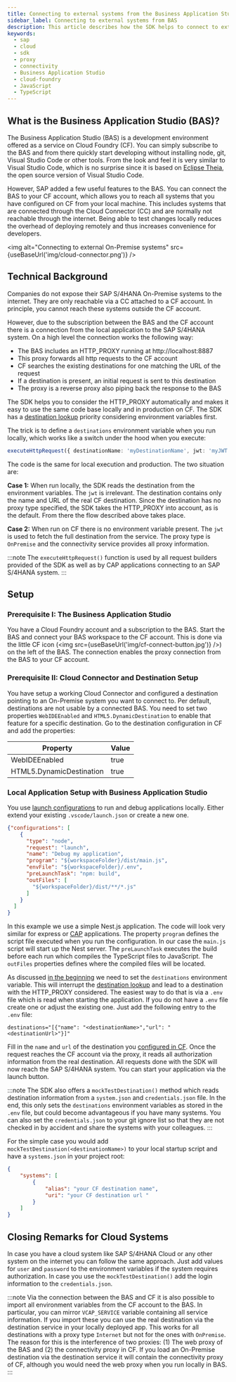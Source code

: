 ```yaml
---
title: Connecting to external systems from the Business Application Studio (BAS) with the SAP Cloud SDK for JavaScript / TypeScript
sidebar_label: Connecting to external systems from BAS
description: This article describes how the SDK helps to connect to external systems from the Business Application Studio.
keywords:
  - sap
  - cloud
  - sdk
  - proxy
  - connectivity
  - Business Application Studio
  - cloud-foundry
  - JavaScript
  - TypeScript
---
```



## What is the Business Application Studio (BAS)?

The Business Application Studio (BAS) is a development environment offered as a service on Cloud Foundry (CF).
You can simply subscribe to the BAS and from there quickly start developing without installing node, git, Visual Studio Code or other tools.
From the look and feel it is very similar to Visual Studio Code, which is no surprise since it is based on [Eclipse Theia](https://theia-ide.org/), the open source version of Visual Studio Code.

However, SAP added a few useful features to the BAS.
You can connect the BAS to your CF account, which allows you to reach all systems that you have configured on CF from your local machine.
This includes systems that are connected through the Cloud Connector (CC) and are normally not reachable through the internet.
Being able to test changes locally reduces the overhead of deploying remotely and thus increases convenience for developers.

<img
  alt="Connecting to external On-Premise systems"
  src={useBaseUrl('img/cloud-connector.png')}
/>

## Technical Background <a name="background"></a>

Companies do not expose their SAP S/4HANA On-Premise systems to the internet.
They are only reachable via a CC attached to a CF account.
In principle, you cannot reach these systems outside the CF account.

However, due to the subscription between the BAS and the CF account there is a connection from the local application to the SAP S/4HANA system.
On a high level the connection works the following way:

- The BAS includes an HTTP_PROXY running at http://localhost:8887
- This proxy forwards all http requests to the CF account
- CF searches the existing destinations for one matching the URL of the request
- If a destination is present, an initial request is sent to this destination
- The proxy is a reverse proxy also piping back the response to the BAS

The SDK helps you to consider the HTTP_PROXY automatically and makes it easy to use the same code base locally and in production on CF.
The SDK has a [destination lookup](../features/connectivity/destination-js-sdk) priority considering environment variables first.

The trick is to define a `destinations` environment variable when you run locally, which works like a switch under the hood when you execute:

```ts
executeHttpRequest({ destinationName: 'myDestinationName', jwt: 'myJWT' });
```

The code is the same for local execution and production. The two situation are:

**Case 1:** When run locally, the SDK reads the destination from the environment variables. The `jwt` is irrelevant.
The destination contains only the name and URL of the real CF destination.
Since the destination has no proxy type specified, the SDK takes the HTTP_PROXY into account, as is the default.
From there the flow described above takes place.

**Case 2:** When run on CF there is no environment variable present.
The `jwt` is used to fetch the full destination from the service.
The proxy type is `OnPremise` and the connectivity service provides all proxy information.

:::note
The `executeHttpRequest()` function is used by all request builders provided of the SDK as well as by CAP applications connecting to an SAP S/4HANA system.
:::

## Setup

### Prerequisite I: The Business Application Studio

You have a Cloud Foundry account and a subscription to the BAS.
Start the BAS and connect your BAS workspace to the CF account.
This is done via the little CF icon (<img src={useBaseUrl('img/cf-connect-button.jpg')} />) on the left of the BAS.
The connection enables the proxy connection from the BAS to your CF account.

### Prerequisite II: Cloud Connector and Destination Setup <a name="CCandDestSetup"></a>

You have setup a working Cloud Connector and configured a destination pointing to an On-Premise system you want to connect to.
Per default, destinations are not usable by a connected BAS.
You need to set two properties `WebIDEEnabled` and `HTML5.DynamicDestination` to enable that feature for a specific destination.
Go to the destination configuration in CF and add the properties:

| Property                 | Value |
| ------------------------ | ----- |
| WebIDEEnabled            | true  |
| HTML5.DynamicDestination | true  |

### Local Application Setup with Business Application Studio

You use [launch configurations](https://code.visualstudio.com/docs/editor/debugging#_launchjson-attributes) to run and debug applications locally.
Either extend your existing `.vscode/launch.json` or create a new one.

```JSON
{"configurations": [
    {
      "type": "node",
      "request": "launch",
      "name": "Debug my application",
      "program": "${workspaceFolder}/dist/main.js",
      "envFile": "${workspaceFolder}/.env",
      "preLaunchTask": "npm: build",
      "outFiles": [
        "${workspaceFolder}/dist/**/*.js"
      ]
    }
  ]
}
```

In this example we use a simple Nest.js application.
The code will look very similar for express or [CAP](https://community.sap.com/topics/cloud-application-programming) applications.
The property `program` defines the script file executed when you run the configuration.
In our case the `main.js` script will start up the Nest server.
The `preLaunchTask` executes the build before each run which compiles the TypeScript files to JavaScript.
The `outFiles` properties defines where the compiled files will be located.

As discussed [in the beginning](#background) we need to set the `destinations` environment variable.
This will interrupt the [destination lookup](../../js/features/connectivity/destination.mdx) and lead to a destination with the HTTP_PROXY considered.
The easiest way to do that is via a `.env` file which is read when starting the application.
If you do not have a `.env` file create one or adjust the existing one.
Just add the following entry to the `.env` file:

```
destinations="[{"name": "<destinationName>","url": "<destinationUrl>"}]"
```

Fill in the `name` and `url` of the destination you [configured in CF](#CCandDestSetup).
Once the request reaches the CF account via the proxy, it reads all authorization information from the real destination.
All requests done with the SDK will now reach the SAP S/4HANA system.
You can start your application via the launch button.

:::note
The SDK also offers a `mockTestDestination()` method which reads destination information from a `system.json` and `credentials.json` file.
In the end, this only sets the `destinations` environment variables as stored in the `.env` file, but could become advantageous if you have many systems.
You can also set the `credentials.json` to your git ignore list so that they are not checked in by accident and share the systems with your colleagues.
:::

For the simple case you would add `mockTestDestination(<destinationName>)` to your local startup script and have a `systems.json` in your project root:

```JSON
{
    "systems": [
        {
            "alias": "your CF destination name",
            "uri": "your CF destination url "
        }
    ]
}
```

## Closing Remarks for Cloud Systems

In case you have a cloud system like SAP S/4HANA Cloud or any other system on the internet you can follow the same approach.
Just add values for `user` and `password` to the environment variables if the system requires authorization.
In case you use the `mockTestDestination()` add the login information to the `credentials.json`.

:::note
Via the connection between the BAS and CF it is also possible to import all environment variables from the CF account to the BAS.
In particular, you can mirror `VCAP_SERVICE` variable containing all service information.
If you import these you can use the real destination via the destination service in your locally deployed app.
This works for all destinations with a proxy type `Internet` but not for the ones with `OnPremise`.
The reason for this is the interference of two proxies: (1) The web proxy of the BAS and (2) the connectivity proxy in CF.
If you load an On-Premise destination via the destination service it will contain the connectivity proxy of CF, although you would need the web proxy when you run locally in BAS.
:::
